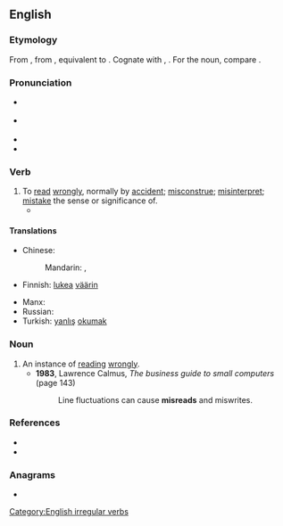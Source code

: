 ==English==

===Etymology===
From {{inh|en|enm|misreden}}, from {{inh|en|ang|misrǣdan|t=to advise wrongly; read wrongly}}, equivalent to {{prefix|en|mis|read}}. Cognate with {{cog|nl|misraden|t=to guess wrongly}}, {{cog|de|missraten|t=to fail; go wrong; become wayward}}. For the noun, compare {{cog|ang|misrǣd||misguidance; misconduct}}.

===Pronunciation===
* {{sense|verb, not past tense or past participle}} {{IPA|en|/ˈmɪsɹid/|/mɪsˈɹid/}}
* {{sense|past tense and past participle}} {{IPA|en|/ˈmɪsɹɛd/|/mɪsˈɹɛd/}}
* {{rhymes|en|iːd}}
* {{rhymes|en|ɛd}}

===Verb===
{{en-verb|misreads|misreading|misread}}

# To [[read]] [[wrongly]], normally by [[accident]]; [[misconstrue]]; [[misinterpret]]; [[mistake]] the sense or significance of.
#* {{quote-journal|en|year=1961|month=March|title=Talking of trains: Collision at Waterloo|journal=Trains Illustrated|page=138|text=In the circumstances the Inspecting Officer concludes that the electric train motorman, despite his assertions to the contrary, '''misread''' the up main relief inner home signal for his own and ran past the up main through inner home signal at danger; he must therefore be held responsible for the accident.}}

====Translations====
{{trans-top|to read wrongly}}
* Chinese:
*: Mandarin: {{t|cmn|讀錯|sc=Hani}}, {{t|cmn|读错|tr=dúcuò|sc=Hani}}
* Finnish: [[lukea]] [[väärin]]
{{trans-mid}}
* Manx: {{t|gv|meelhaih}}
* Russian: {{t|ru|непра́вильно прочита́ть|pf}}
* Turkish: [[yanlış]] [[okumak]]
{{trans-bottom}}

===Noun===
{{en-noun}}

# An instance of [[read]]ing [[wrongly]].
#* '''1983''', Lawrence Calmus, ''The business guide to small computers'' (page 143)
#*: Line fluctuations can cause '''misreads''' and miswrites.

===References===
* {{R:Century 1911}}
* {{R:Webster 1913}}

===Anagrams===
* {{anagrams|en|a=adeimrs|admires|damsire|mardies|side arm|sidearm}}

[[Category:English irregular verbs]]
